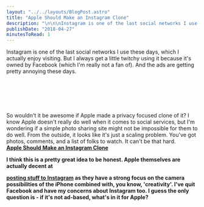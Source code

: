 ```yaml
---
layout: "../../layouts/BlogPost.astro"
title: "Apple Should Make an Instagram Clone"
description: "\n\n\nInstagram is one of the last social networks I use these days, which I actually enjoy visiting. But I always get a little twitchy using it because it's owned by Facebook (which I'm really not a fan of). And the ads are getting pretty annoying these days.\n\n\n\n\n\nSo wouldn't it be awesome if Apple made a privacy focused clone of it? I know Apple doesn't really do well when it comes to social services, but I'm wondering if a simple photo sharing site might not be impossible for them to do well. Fr"
publishDate: "2018-04-27"
minutesToRead: 1
---
```


<div class="blockquote">
</div>
<div>
<p>Instagram is one of the last social networks I use these days, which I actually enjoy visiting. But I always get a little twitchy using it because it's owned by Facebook (which I'm really not a fan of). And the ads are getting pretty annoying these days. </p>
<br>
<br>
</br>
<br>
<br> So wouldn't it be awesome if Apple made a privacy focused clone of it? I know Apple doesn't really do well when it comes to social services, but I'm wondering if a simple photo sharing site might not be impossible for them to do well. From the outside, it looks like it's just a scaling problem. You've got photos, comments, and a list of folks to watch. It can't be that hard. </br>
<strong>
<a href="http://shapeof.com/archives/2018/4/apple_instagram_clone.html?ref="antonsten".com">Apple Should Make an Instagram Clone </a>
</div>
<p>I think this is a pretty great idea to be honest. Apple themselves are actually decent at </p>
<a href="https://www.instagram.com/apple/?ref="antonsten".com">posting stuff to Instagram</a>
 as they have a strong focus on the camera possibilities of the iPhone combined with, you know, 'creativity'. I've quit Facebook and have my concerns about Instagram too. I guess the only question is - if it's not ad-based, what's in it for Apple?</p>
